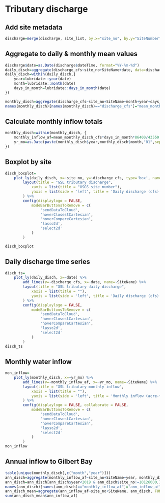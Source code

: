 # Tributary discharge {#trib-disch-analyses}

## Add site metadata
```r
discharge=merge(discharge, site_list, by.x="site_no", by.y="SiteNumber", all.x=T)
```

## Aggregate to daily & monthly mean values
```r
discharge$date=as.Date(discharge$dateTime, format="%Y-%m-%d")
daily_disch=aggregate(discharge_cfs~site_no+SiteName+date, data=discharge, FUN='mean')
daily_disch=within(daily_disch,{
	year=lubridate::year(date)
	month=lubridate::month(date)
	days_in_month=lubridate::days_in_month(date)
})

monthly_disch=aggregate(discharge_cfs~site_no+SiteName+month+year+days_in_month, data=daily_disch, FUN='mean')
names(monthly_disch)[names(monthly_disch)=="discharge_cfs"]="mean_monthly_disch_cfs"
```

## Calculate monthly inflow totals
```r
monthly_disch=within(monthly_disch, {
	monthly_inflow_af=mean_monthly_disch_cfs*days_in_month*86400/43559.9
	yr_mo=as.Date(paste(monthly_disch$year,monthly_disch$month,"01",sep="-"), format="%Y-%m-%d")
})

```

## Boxplot by site
```r
disch_boxplot=
	plot_ly(daily_disch, x=~site_no, y=~discharge_cfs, type='box', name=~SiteName) %>% 
		layout(title = "GSL tributary discharge",
			xaxis = list(title = "USGS site number"),
			yaxis = list(side = 'left', title = 'Daily discharge (cfs)')
		) %>% 
		config(displaylogo = FALSE,
			modeBarButtonsToRemove = c(
				'sendDataToCloud',
				'hoverClosestCartesian',
				'hoverCompareCartesian',
				'lasso2d',
				'select2d'
			)
		)

disch_boxplot
```


## Daily discharge time series
```r

disch_ts=
	plot_ly(daily_disch, x=~date) %>%
		add_lines(y=~discharge_cfs, x=~date, name=~SiteName) %>% 
		layout(title = "GSL tributary daily discharge",
			xaxis = list(title = ""),
			yaxis = list(side = 'left', title = 'Daily discharge (cfs)')
		) %>% 
		config(displaylogo = FALSE,
			modeBarButtonsToRemove = c(
				'sendDataToCloud',
				'hoverClosestCartesian',
				'hoverCompareCartesian',
				'lasso2d',
				'select2d'
			)
		)
disch_ts
```


## Monthly water inflow

```r
mon_inflow=
	plot_ly(monthly_disch, x=~yr_mo) %>%
		add_lines(y=~monthly_inflow_af, x=~yr_mo, name=~SiteName) %>% 
		layout(title = "GSL tributary monthly inflow",
			xaxis = list(title = ""),
			yaxis = list(side = 'left', title = 'Monthly inflow (acre-feet)')
		) %>% 
		config(displaylogo = FALSE, collaborate = FALSE,
			modeBarButtonsToRemove = c(
				'sendDataToCloud',
				'hoverClosestCartesian',
				'hoverCompareCartesian',
				'lasso2d',
				'select2d'
			)
		)
mon_inflow

```


## Annual inflow to Gilbert Bay
```r
table(unique(monthly_disch[,c("month","year")]))
ann_disch=aggregate(monthly_inflow_af~site_no+SiteName+year, monthly_disch, FUN='sum')
ann_disch=ann_disch[ann_disch$year<2019 & ann_disch$site_no!=10126000,]
names(ann_disch)[names(ann_disch)=="monthly_inflow_af"]="ann_inflow_af"
ann_disch_mean=aggregate(ann_inflow_af~site_no+SiteName, ann_disch, FUN='mean')
sum(ann_disch_mean$ann_inflow_af)

```










